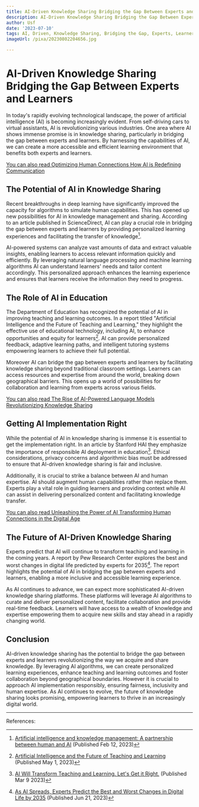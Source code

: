 ```yaml
---
title: AI-Driven Knowledge Sharing Bridging the Gap Between Experts and Learners
description: AI-Driven Knowledge Sharing Bridging the Gap Between Experts and Learners
author: Usf
date: '2023-07-10'
tags: AI, Driven, Knowledge Sharing, Bridging the Gap, Experts, Learners
imageUrl: /pixa/20230802204656.jpg

---
```

# AI-Driven Knowledge Sharing Bridging the Gap  Between Experts and Learners

In today's rapidly evolving technological landscape, the power of artificial intelligence (AI) is becoming increasingly evident. From self-driving cars  to virtual assistants, AI is  revolutionizing various industries. One  area where  AI shows immense promise  is in knowledge sharing, particularly in bridging  the gap between experts and learners. By harnessing the capabilities of  AI,  we can  create a more accessible and efficient learning environment that  benefits  both experts and learners.

[You can also read Optimizing Human Connections How AI is Redefining Communication](Optimizing%20Human%20Connections%20How%20AI%20is%20Redefining%20Communication)


##  The Potential of AI in Knowledge Sharing

Recent breakthroughs in deep learning have significantly improved the capacity for algorithms to simulate human capabilities. This has opened up new possibilities for AI in  knowledge management and sharing. According to an article published  in ScienceDirect, AI can play a crucial role in bridging the gap between experts and learners by providing personalized learning experiences and facilitating the  transfer of  knowledge[^1^].

AI-powered  systems can analyze vast amounts of data and extract valuable insights, enabling learners to access relevant information quickly and efficiently. By leveraging  natural language processing and machine learning algorithms AI can understand learners' needs and tailor content accordingly. This personalized approach enhances the learning experience and  ensures that learners receive the information  they need to progress.

## The Role of AI in Education

The Department of Education has recognized the potential of AI in improving teaching and learning outcomes. In  a report titled  "Artificial Intelligence and the Future of Teaching and Learning," they highlight the effective use of educational technology, including AI, to enhance opportunities and equity for learners[^2^]. AI can provide personalized feedback, adaptive learning paths, and intelligent tutoring systems empowering learners to achieve their  full potential.

Moreover AI can bridge the  gap between experts and learners by facilitating knowledge sharing beyond traditional classroom settings. Learners can access resources and expertise from around the  world, breaking down geographical barriers. This opens up a world of possibilities for collaboration and learning from experts  across  various fields.

[You can also read  The Rise of AI-Powered  Language Models Revolutionizing Knowledge Sharing](The%20Rise%20of%20AI-Powered%20Language%20Models%20Revolutionizing%20Knowledge%20Sharing)


## Getting  AI Implementation Right

While  the potential of AI in knowledge sharing is immense it is essential to get the implementation right. In an article by Stanford HAI they emphasize the importance of responsible AI deployment in education[^3^]. Ethical considerations, privacy concerns and algorithmic bias must be addressed to ensure  that AI-driven  knowledge sharing is fair and inclusive.

Additionally, it is crucial to strike a balance between AI and human expertise. AI should augment  human capabilities rather than replace them. Experts play a vital  role in guiding learners and  providing context while AI can assist in delivering personalized content and facilitating knowledge transfer.

[You can also  read Unleashing the Power of AI Transforming Human Connections in the Digital Age](Unleashing%20the%20Power%20of%20AI%20Transforming%20Human%20Connections%20in%20the%20Digital%20Age)


##  The Future  of AI-Driven Knowledge Sharing

Experts predict that AI will continue to transform teaching and learning in the coming years. A report by Pew Research Center explores the best and worst changes in digital life predicted  by experts for 2035[^4^]. The report highlights  the potential of AI in bridging the gap  between experts and learners,  enabling a more inclusive and  accessible learning experience.

As AI continues to advance, we can expect more sophisticated AI-driven knowledge sharing platforms. These platforms  will leverage AI algorithms to curate and deliver personalized content, facilitate collaboration and provide real-time feedback. Learners will  have access to a wealth  of knowledge  and expertise empowering  them to  acquire new skills and stay  ahead in a rapidly changing  world.

## Conclusion

AI-driven knowledge sharing has the potential to bridge the gap  between experts and learners revolutionizing  the  way we acquire and share knowledge. By leveraging AI algorithms, we can create  personalized learning experiences, enhance teaching and  learning outcomes  and foster  collaboration  beyond  geographical boundaries. However it is crucial to approach AI implementation responsibly, ensuring fairness, inclusivity and human expertise. As  AI continues  to evolve, the future of knowledge sharing looks promising, empowering learners to  thrive  in an increasingly digital world.

---

References:

[^1^]: [Artificial intelligence and knowledge management:  A partnership between human and AI](https://www.sciencedirect.com/science/article/pii/S0007681322000222) (Published Feb 12, 2023)

[^2^]: [Artificial Intelligence and the Future of Teaching and Learning](https://www2.ed.gov/documents/ai-report/ai-report.pdf) (Published May 1, 2023)

[^3^]: [AI  Will Transform Teaching and Learning. Let's Get it  Right.](https://hai.stanford.edu/news/ai-will-transform-teaching-and-learning-lets-get-it-right) (Published Mar 9 2023)

[^4^]: [As AI  Spreads, Experts Predict the Best and Worst Changes in Digital Life by  2035](https://www.pewresearch.org/internet/wp-content/uploads/sites/9/2023/06/PI_2023.06.21_Best-Worst-Digital-Life_2035_FINAL.pdf) (Published Jun 21, 2023)